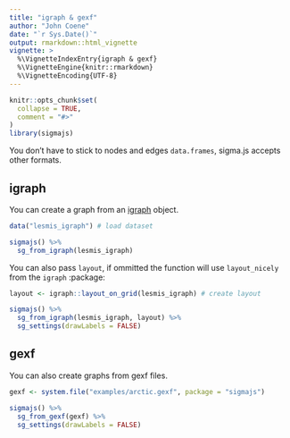 ```yaml
---
title: "igraph & gexf"
author: "John Coene"
date: "`r Sys.Date()`"
output: rmarkdown::html_vignette
vignette: >
  %\VignetteIndexEntry{igraph & gexf}
  %\VignetteEngine{knitr::rmarkdown}
  %\VignetteEncoding{UTF-8}
---
```


```r
knitr::opts_chunk$set(
  collapse = TRUE,
  comment = "#>"
)
library(sigmajs)
```

You don't have to stick to nodes and edges `data.frames`, sigma.js accepts other formats.

## igraph

You can create a graph from an [igraph](http://igraph.org/r/) object.

```r
data("lesmis_igraph") # load dataset

sigmajs() %>%
  sg_from_igraph(lesmis_igraph)
```

You can also pass `layout`, if ommitted the function will use `layout_nicely` from the `igraph` :package:

```r
layout <- igraph::layout_on_grid(lesmis_igraph) # create layout

sigmajs() %>%
  sg_from_igraph(lesmis_igraph, layout) %>%
  sg_settings(drawLabels = FALSE)
```

## gexf

You can also create graphs from gexf files.

```r
gexf <- system.file("examples/arctic.gexf", package = "sigmajs")

sigmajs() %>% 
  sg_from_gexf(gexf) %>%
  sg_settings(drawLabels = FALSE)
```